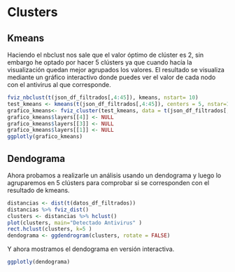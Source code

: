 # Clusters

## Kmeans
Haciendo el nbclust nos sale que el valor óptimo de clúster es 2, sin embargo he optado por hacer 5 clústers ya que cuando hacía la visualización quedan mejor agrupados los valores. El resultado se visualiza mediante un gráfico interactivo donde puedes ver el valor de cada nodo con el antivirus al que corresponde.

```{r echo=TRUE}
fviz_nbclust(t(json_df_filtrados[,4:45]), kmeans, nstart= 10) 
test_kmeans <- kmeans(t(json_df_filtrados[,4:45]), centers = 5, nstar=100)
grafico_kmeans<- fviz_cluster(test_kmeans, data = t(json_df_filtrados[,4:45]) , geom=c("point", "text"))+ geom_point(aes(color=cluster, text = name))
grafico_kmeans$layers[[4]] <- NULL
grafico_kmeans$layers[[3]] <- NULL
grafico_kmeans$layers[[1]] <- NULL
ggplotly(grafico_kmeans)

```

## Dendograma
Ahora probamos a realizarle un análisis usando un dendograma y luego lo agruparemos en 5 clústers para comprobar si se corresponden con el resultado de kmeans.

```{r}
distancias <- dist(t(datos_df_filtrados))
distancias %>% fviz_dist()
clusters <- distancias %>% hclust()
plot(clusters, main="Detectado Antivirus" )
rect.hclust(clusters, k=5 )
dendograma <- ggdendrogram(clusters, rotate = FALSE)

```

Y ahora mostramos el dendograma en versión interactiva.
```{r}
ggplotly(dendograma)
```